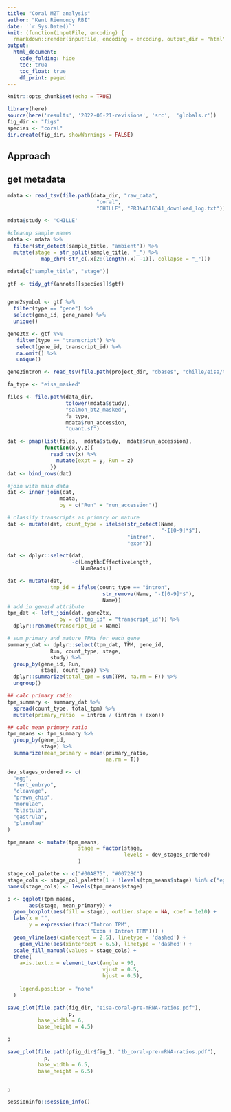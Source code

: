 ```yaml
---
title: "Coral MZT analysis"
author: "Kent Riemondy RBI"
date: '`r Sys.Date()`'
knit: (function(inputFile, encoding) {
  rmarkdown::render(inputFile, encoding = encoding, output_dir = "html") })
output: 
  html_document:
    code_folding: hide
    toc: true
    toc_float: true
    df_print: paged
---
```


```r
knitr::opts_chunk$set(echo = TRUE)
```


```r
library(here)
source(here('results', '2022-06-21-revisions', 'src',  'globals.r'))
fig_dir <- "figs"
species <- "coral"
dir.create(fig_dir, showWarnings = FALSE)
```


## Approach


 
## get metadata

```r
mdata <- read_tsv(file.path(data_dir, "raw_data",
                             "coral", 
                             "CHILLE", "PRJNA616341_download_log.txt"))

mdata$study <- 'CHILLE'

#cleanup sample names
mdata <- mdata %>% 
  filter(str_detect(sample_title, "ambient")) %>% 
  mutate(stage = str_split(sample_title, "_") %>% 
           map_chr(~str_c(.x[2:(length(.x) -1)], collapse = "_")))

mdata[c("sample_title", "stage")]
```

```r
gtf <- tidy_gtf(annots[[species]]$gtf)


gene2symbol <- gtf %>%
  filter(type == "gene") %>% 
  select(gene_id, gene_name) %>% 
  unique()

gene2tx <- gtf %>%
   filter(type == "transcript") %>%
   select(gene_id, transcript_id) %>%
   na.omit() %>%
   unique()

gene2intron <- read_tsv(file.path(project_dir, "dbases", "chille/eisa/tx2gene.tsv")) 
```

```r
fa_type <- "eisa_masked"

files <- file.path(data_dir,
                   tolower(mdata$study),
                   "salmon_bt2_masked", 
                   fa_type,
                   mdata$run_accession,
                   "quant.sf")

dat <- pmap(list(files,  mdata$study,  mdata$run_accession),
            function(x,y,z){
              read_tsv(x) %>% 
                mutate(expt = y, Run = z)
              })
dat <- bind_rows(dat)

#join with main data
dat <- inner_join(dat, 
                 mdata,
                 by = c("Run" = "run_accession"))

# classify transcripts as primary or mature
dat <- mutate(dat, count_type = ifelse(str_detect(Name, 
                                                  "-I[0-9]*$"), 
                                       "intron", 
                                       "exon"))

dat <- dplyr::select(dat,
                     -c(Length:EffectiveLength, 
                        NumReads))

dat <- mutate(dat,
              tmp_id = ifelse(count_type == "intron",
                               str_remove(Name, "-I[0-9]*$"),
                               Name))
# add in geneid attribute
tpm_dat <- left_join(dat, gene2tx, 
                 by = c("tmp_id" = "transcript_id")) %>% 
  dplyr::rename(transcript_id = Name)

```

```r
# sum primary and mature TPMs for each gene 
summary_dat <- dplyr::select(tpm_dat, TPM, gene_id, 
              Run, count_type, stage,
              study) %>% 
  group_by(gene_id, Run, 
           stage, count_type) %>% 
  dplyr::summarize(total_tpm = sum(TPM, na.rm = F)) %>% 
  ungroup() 

## calc primary ratio
tpm_summary <- summary_dat %>% 
  spread(count_type, total_tpm) %>% 
  mutate(primary_ratio  = intron / (intron + exon))

## calc mean primary ratio
tpm_means <- tpm_summary %>% 
  group_by(gene_id, 
           stage) %>% 
  summarize(mean_primary = mean(primary_ratio,
                                na.rm = T)) 

dev_stages_ordered <- c(
  "egg",
  "fert_embryo",
  "cleavage",
  "prawn_chip",
  "morulae",
  "blastula",
  "gastrula",
  "planulae"
)

tpm_means <- mutate(tpm_means, 
                       stage = factor(stage, 
                                      levels = dev_stages_ordered)
                       )

stage_col_palette <- c("#00A875", "#0072BC")
stage_cols <- stage_col_palette[1 + !levels(tpm_means$stage) %in% c("egg", "fert_embryo")]
names(stage_cols) <- levels(tpm_means$stage)

p <- ggplot(tpm_means, 
       aes(stage, mean_primary)) +
  geom_boxplot(aes(fill = stage), outlier.shape = NA, coef = 1e10) + 
  labs(x = "",
       y = expression(frac("Intron TPM", 
                           "Exon + Intron TPM"))) +
  geom_vline(aes(xintercept = 2.5), linetype = 'dashed') + 
    geom_vline(aes(xintercept = 6.5), linetype = 'dashed') + 
  scale_fill_manual(values = stage_cols) +
  theme(
    axis.text.x = element_text(angle = 90,
                               vjust = 0.5,
                               hjust = 0.5),
    
    legend.position = "none"
  )

save_plot(file.path(fig_dir, "eisa-coral-pre-mRNA-ratios.pdf"),
                    p, 
          base_width = 6,
          base_height = 4.5)

p

save_plot(file.path(pfig_dir$fig_1, "1b_coral-pre-mRNA-ratios.pdf"),
            p, 
          base_width = 6.5,
          base_height = 6.5)


p
```

```r
sessioninfo::session_info()
```
